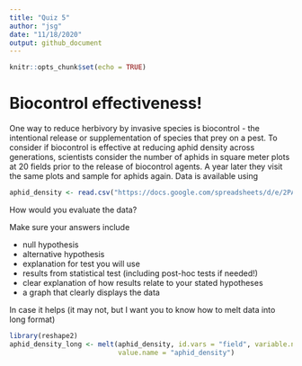 ```yaml
---
title: "Quiz 5"
author: "jsg"
date: "11/18/2020"
output: github_document
---
```


```r
knitr::opts_chunk$set(echo = TRUE)
```

# Biocontrol effectiveness!

One way to reduce herbivory by invasive species is biocontrol - the intentional 
release or supplementation of species that prey on a pest.  To consider if biocontrol
is effective at reducing aphid density across generations, 
scientists consider the number of aphids in square meter plots at 20 fields 
prior to the release of biocontrol agents. A year later they visit the same plots
and sample for aphids again.  Data is available using

```r
aphid_density <- read.csv("https://docs.google.com/spreadsheets/d/e/2PACX-1vR7IAJjpKonpJLjENw9GQ7tiZm63YZZq5ed7es0OFceWvEqvPSiqpYrEnnKiCsNGIspUhn3YDry_ChF/pub?gid=552866496&single=true&output=csv", stringsAsFactors = T)
```


How would you evaluate the data?

Make sure your answers include

* null hypothesis
* alternative hypothesis
* explanation for test you will use
* results from statistical test (including post-hoc tests if needed!)
* clear explanation of how results relate to your stated hypotheses
* a graph that clearly displays the data

In case it helps (it may not, but I want you to know how to melt data into long format)

```r
library(reshape2)
aphid_density_long <- melt(aphid_density, id.vars = "field", variable.name = "before_after",
                           value.name = "aphid_density")
```


